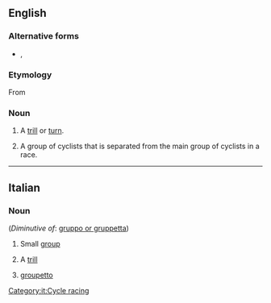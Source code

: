 ==English==

===Alternative forms===
* {{l|en|grupetto}}, {{l|en|groupetto}}

===Etymology===
From {{etyl|it|en}}

===Noun===
{{en-noun|gruppetti|gruppettos}}

# {{lb|en|music}} A [[trill]] or [[turn]].
# {{lb|en|cycling}} A group of cyclists that is separated from the main group of cyclists in a race.

----

==Italian==
{{cleanup}}

===Noun===
{{it-noun|m}} (''Diminutive of'': [[gruppo or gruppetta]])

# Small [[group]]
# {{lb|it|music}} A [[trill]]
# {{lb|it|cycle racing}} [[groupetto]]
[[Category:it:Cycle racing]]